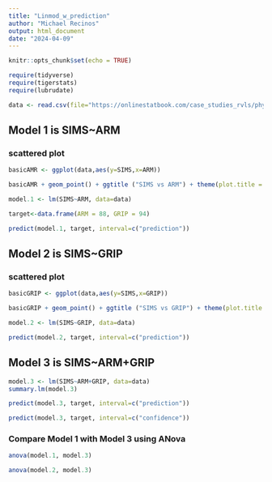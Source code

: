 ```yaml
---
title: "Linmod_w_prediction"
author: "Michael Recinos"
output: html_document
date: "2024-04-09"
---
```


```r
knitr::opts_chunk$set(echo = TRUE)

require(tidyverse)
require(tigerstats)
require(lubrudate)

data <- read.csv(file="https://onlinestatbook.com/case_studies_rvls/physical_strength/data.txt",sep="",header=TRUE)  
```


## Model 1 is SIMS~ARM
### scattered plot

```r
basicAMR <- ggplot(data,aes(y=SIMS,x=ARM))
```

```r
basicAMR + geom_point() + ggtitle ("SIMS vs ARM") + theme(plot.title = element_text(hjust =  0.5, size = 20)) + geom_smooth(method = lm)
```

```r
model.1 <- lm(SIMS~ARM, data=data)
```


```r
target<-data.frame(ARM = 88, GRIP = 94)
```

```r
predict(model.1, target, interval=c("prediction"))
```


## Model 2 is SIMS~GRIP
### scattered plot


```r
basicGRIP <- ggplot(data,aes(y=SIMS,x=GRIP))
```

```r
basicGRIP + geom_point() + ggtitle ("SIMS vs GRIP") + theme(plot.title = element_text(hjust =  0.5, size = 20)) + geom_smooth(method = lm)
```

```r
model.2 <- lm(SIMS~GRIP, data=data)
```


```r
predict(model.2, target, interval=c("prediction"))
```


## Model 3 is SIMS~ARM+GRIP

```r
model.3 <- lm(SIMS~ARM+GRIP, data=data)
summary.lm(model.3)
```


```r
predict(model.3, target, interval=c("prediction"))
```
```r
predict(model.3, target, interval=c("confidence"))
```

### Compare Model 1 with Model 3 using ANova

```r
anova(model.1, model.3)
```


```r
anova(model.2, model.3)
```


